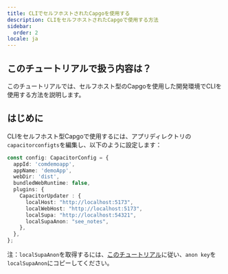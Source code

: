 ```yaml
---
title: CLIでセルフホストされたCapgoを使用する
description: CLIをセルフホストされたCapgoで使用する方法
sidebar:
  order: 2
locale: ja
---
```


## このチュートリアルで扱う内容は？

このチュートリアルでは、セルフホスト型のCapgoを使用した開発環境でCLIを使用する方法を説明します。

## はじめに

CLIをセルフホスト型Capgoで使用するには、アプリディレクトリの`capacitorconfigts`を編集し、以下のように設定します：

```ts
const config: CapacitorConfig = {
  appId: 'comdemoapp',
  appName: 'demoApp',
  webDir: 'dist',
  bundledWebRuntime: false,
  plugins: {
    CapacitorUpdater : {
      localHost: "http://localhost:5173",
      localWebHost: "http://localhost:5173",
      localSupa: "http://localhost:54321",
      localSupaAnon: "see_notes",
    },
  },
};
```

注：`localSupaAnon`を取得するには、[このチュートリアル](/docs/self-hosted/local-dev/getting-started/)に従い、`anon key`を`localSupaAnon`にコピーしてください。